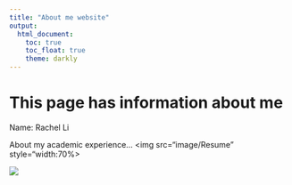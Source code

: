 ```yaml
---
title: "About me website"
output: 
  html_document:
    toc: true
    toc_float: true
    theme: darkly
---
```


# This page has information about me 

Name: Rachel Li

About my academic experience...
<img src="image/Resume" style="width:70%>

![](image/Resume.png)

